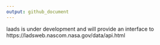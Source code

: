 ```yaml
---
output: github_document
---
```


laads is under development and will provide an interface to https://ladsweb.nascom.nasa.gov/data/api.html
